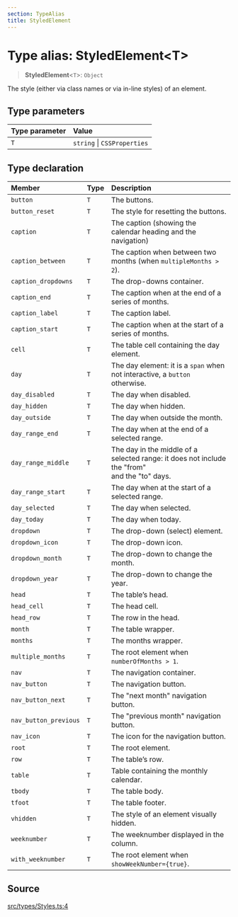 ```yaml
---
section: TypeAlias
title: StyledElement
---
```


# Type alias: StyledElement\<T\>

> **StyledElement**\<`T`\>: `Object`

The style (either via class names or via in-line styles) of an element.

## Type parameters

| Type parameter | Value |
| :------ | :------ |
| `T` | `string` \| `CSSProperties` |

## Type declaration

| Member | Type | Description |
| :------ | :------ | :------ |
| `button` | `T` | The buttons. |
| `button_reset` | `T` | The style for resetting the buttons. |
| `caption` | `T` | The caption (showing the calendar heading and the navigation) |
| `caption_between` | `T` | The caption when between two months (when `multipleMonths > 2`). |
| `caption_dropdowns` | `T` | The drop-downs container. |
| `caption_end` | `T` | The caption when at the end of a series of months. |
| `caption_label` | `T` | The caption label. |
| `caption_start` | `T` | The caption when at the start of a series of months. |
| `cell` | `T` | The table cell containing the day element. |
| `day` | `T` | The day element: it is a `span` when not interactive, a `button` otherwise. |
| `day_disabled` | `T` | The day when disabled. |
| `day_hidden` | `T` | The day when hidden. |
| `day_outside` | `T` | The day when outside the month. |
| `day_range_end` | `T` | The day when at the end of a selected range. |
| `day_range_middle` | `T` | The day in the middle of a selected range: it does not include the "from"<br />and the "to" days. |
| `day_range_start` | `T` | The day when at the start of a selected range. |
| `day_selected` | `T` | The day when selected. |
| `day_today` | `T` | The day when today. |
| `dropdown` | `T` | The drop-down (select) element. |
| `dropdown_icon` | `T` | The drop-down icon. |
| `dropdown_month` | `T` | The drop-down to change the month. |
| `dropdown_year` | `T` | The drop-down to change the year. |
| `head` | `T` | The table’s head. |
| `head_cell` | `T` | The head cell. |
| `head_row` | `T` | The row in the head. |
| `month` | `T` | The table wrapper. |
| `months` | `T` | The months wrapper. |
| `multiple_months` | `T` | The root element when `numberOfMonths > 1`. |
| `nav` | `T` | The navigation container. |
| `nav_button` | `T` | The navigation button. |
| `nav_button_next` | `T` | The "next month" navigation button. |
| `nav_button_previous` | `T` | The "previous month" navigation button. |
| `nav_icon` | `T` | The icon for the navigation button. |
| `root` | `T` | The root element. |
| `row` | `T` | The table’s row. |
| `table` | `T` | Table containing the monthly calendar. |
| `tbody` | `T` | The table body. |
| `tfoot` | `T` | The table footer. |
| `vhidden` | `T` | The style of an element visually hidden. |
| `weeknumber` | `T` | The weeknumber displayed in the column. |
| `with_weeknumber` | `T` | The root element when `showWeekNumber={true}`. |

## Source

[src/types/Styles.ts:4](https://github.com/gpbl/react-day-picker/blob/a8bfa5451/src/types/Styles.ts#L4)
